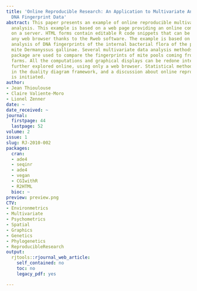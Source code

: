 ```yaml
---
title: 'Online Reproducible Research: An Application to Multivariate Analysis of Bacterial
  DNA Fingerprint Data'
abstract: This paper presents an example of online reproducible multivariate data
  analysis. This example is based on a web page providing an online computing facility
  on a server. HTML forms contain editable R code snippets that can be executed in
  any web browser thanks to the Rweb software. The example is based on the multivariate
  analysis of DNA fingerprints of the internal bacterial flora of the poultry red
  mite Dermanyssus gallinae. Several multivariate data analysis methods from the ade4
  package are used to compare the fingerprints of mite pools coming from various poultry
  farms. All the computations and graphical displays can be redone interactively and
  further explored online, using only a web browser. Statistical methods are detailed
  in the duality diagram framework, and a discussion about online reproducibility
  is initiated.
author:
- Jean Thioulouse
- Claire Valiente-Moro
- Lionel Zenner
date: ~
date_received: ~
journal:
  firstpage: 44
  lastpage: 52
volume: 2
issue: 1
slug: RJ-2010-002
packages:
  cran:
  - ade4
  - seqinr
  - ade4
  - vegan
  - CGIwithR
  - R2HTML
  bioc: ~
preview: preview.png
CTV:
- Environmetrics
- Multivariate
- Psychometrics
- Spatial
- Graphics
- Genetics
- Phylogenetics
- ReproducibleResearch
output:
  rjtools::rjournal_web_article:
    self_contained: no
    toc: no
    legacy_pdf: yes

---
```

